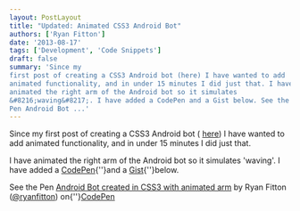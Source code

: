 ```yaml
---
layout: PostLayout
title: "Updated: Animated CSS3 Android Bot"
authors: ['Ryan Fitton']
date: '2013-08-17'
tags: ['Development', 'Code Snippets']
draft: false
summary: 'Since my
first post of creating a CSS3 Android bot (here) I have wanted to add
animated functionality, and in under 15 minutes I did just that. I have
animated the right arm of the Android bot so it simulates
&#8216;waving&#8217;. I have added a CodePen and a Gist below. See the
Pen Android Bot ...'
---
```


Since my first post of creating a CSS3 Android bot (
[here](https://ryanfitton.co.uk/blog/android-bot-created-in-css3-code-snippet/ "Android Bot created in CSS3 code snippet"))
I have wanted to add animated functionality, and in under 15 minutes I
did just that.

I have animated the right arm of the Android bot so it simulates
'waving'. I have added a 
[CodePen](https://codepen.io/ryanfitton/pen/xuikf "A CodePen demo of an animated CSS3 Android bot"){\''}and a 
[Gist](https://gist.github.com/ryanfitton/6258769 "Github Gist link to source code of an animated CSS3 Android bot"){\''}below.

See the Pen [Android Bot created in CSS3 with animated
arm](https://codepen.io/ryanfitton/pen/xuikf) by Ryan Fitton
([\@ryanfitton](https://codepen.io/ryanfitton)) on{\''}[CodePen](http://codepen.io)

